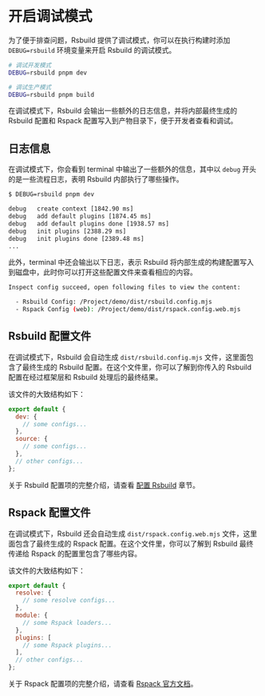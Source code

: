 # 开启调试模式

为了便于排查问题，Rsbuild 提供了调试模式，你可以在执行构建时添加 `DEBUG=rsbuild` 环境变量来开启 Rsbuild 的调试模式。

```bash
# 调试开发模式
DEBUG=rsbuild pnpm dev

# 调试生产模式
DEBUG=rsbuild pnpm build
```

在调试模式下，Rsbuild 会输出一些额外的日志信息，并将内部最终生成的 Rsbuild 配置和 Rspack 配置写入到产物目录下，便于开发者查看和调试。

## 日志信息

在调试模式下，你会看到 terminal 中输出了一些额外的信息，其中以 `debug` 开头的是一些流程日志，表明 Rsbuild 内部执行了哪些操作。

```bash
$ DEBUG=rsbuild pnpm dev

debug   create context [1842.90 ms]
debug   add default plugins [1874.45 ms]
debug   add default plugins done [1938.57 ms]
debug   init plugins [2388.29 ms]
debug   init plugins done [2389.48 ms]
...
```

此外，terminal 中还会输出以下日志，表示 Rsbuild 将内部生成的构建配置写入到磁盘中，此时你可以打开这些配置文件来查看相应的内容。

```bash
Inspect config succeed, open following files to view the content:

  - Rsbuild Config: /Project/demo/dist/rsbuild.config.mjs
  - Rspack Config (web): /Project/demo/dist/rspack.config.web.mjs
```

## Rsbuild 配置文件

在调试模式下，Rsbuild 会自动生成 `dist/rsbuild.config.mjs` 文件，这里面包含了最终生成的 Rsbuild 配置。在这个文件里，你可以了解到你传入的 Rsbuild 配置在经过框架层和 Rsbuild 处理后的最终结果。

该文件的大致结构如下：

```js title="rsbuild.config.mjs"
export default {
  dev: {
    // some configs...
  },
  source: {
    // some configs...
  },
  // other configs...
};
```

关于 Rsbuild 配置项的完整介绍，请查看 [配置 Rsbuild](/guide/basic/configure-rsbuild) 章节。

## Rspack 配置文件

在调试模式下，Rsbuild 还会自动生成 `dist/rspack.config.web.mjs` 文件，这里面包含了最终生成的 Rspack 配置。在这个文件里，你可以了解到 Rsbuild 最终传递给 Rspack 的配置里包含了哪些内容。

该文件的大致结构如下：

```js title="rspack.config.web.mjs"
export default {
  resolve: {
    // some resolve configs...
  },
  module: {
    // some Rspack loaders...
  },
  plugins: [
    // some Rspack plugins...
  ],
  // other configs...
};
```

关于 Rspack 配置项的完整介绍，请查看 [Rspack 官方文档](https://rspack.dev/zh/config)。
